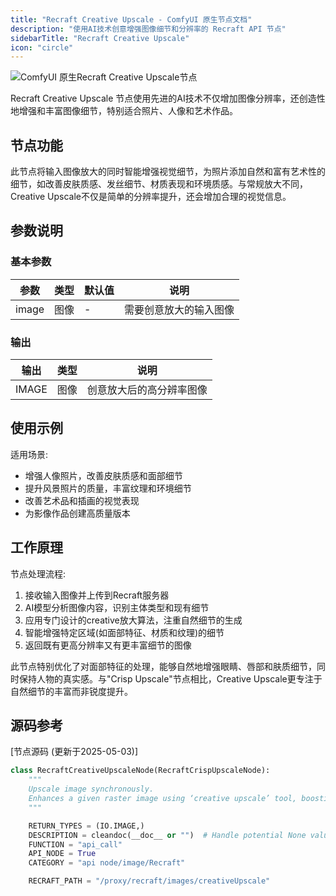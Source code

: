 ```yaml
---
title: "Recraft Creative Upscale - ComfyUI 原生节点文档"
description: "使用AI技术创意增强图像细节和分辨率的 Recraft API 节点"
sidebarTitle: "Recraft Creative Upscale"
icon: "circle"
---
```


![ComfyUI 原生Recraft Creative Upscale节点](/images/tutorial/api_nodes/recraft/recraft-creative-upscale-image.jpg)

Recraft Creative Upscale 节点使用先进的AI技术不仅增加图像分辨率，还创造性地增强和丰富图像细节，特别适合照片、人像和艺术作品。

## 节点功能

此节点将输入图像放大的同时智能增强视觉细节，为照片添加自然和富有艺术性的细节，如改善皮肤质感、发丝细节、材质表现和环境质感。与常规放大不同，Creative Upscale不仅是简单的分辨率提升，还会增加合理的视觉信息。

## 参数说明

### 基本参数

| 参数 | 类型 | 默认值 | 说明 |
|-----|-----|-------|------|
| image | 图像 | - | 需要创意放大的输入图像 |

### 输出

| 输出 | 类型 | 说明 |
|-----|-----|------|
| IMAGE | 图像 | 创意放大后的高分辨率图像 |

## 使用示例

适用场景:

- 增强人像照片，改善皮肤质感和面部细节
- 提升风景照片的质量，丰富纹理和环境细节
- 改善艺术品和插画的视觉表现
- 为影像作品创建高质量版本

## 工作原理

节点处理流程:

1. 接收输入图像并上传到Recraft服务器
2. AI模型分析图像内容，识别主体类型和现有细节
3. 应用专门设计的creative放大算法，注重自然细节的生成
4. 智能增强特定区域(如面部特征、材质和纹理)的细节
5. 返回既有更高分辨率又有更丰富细节的图像

此节点特别优化了对面部特征的处理，能够自然地增强眼睛、唇部和肤质细节，同时保持人物的真实感。与"Crisp Upscale"节点相比，Creative Upscale更专注于自然细节的丰富而非锐度提升。

## 源码参考

[节点源码 (更新于2025-05-03)] 

```python
class RecraftCreativeUpscaleNode(RecraftCrispUpscaleNode):
    """
    Upscale image synchronously.
    Enhances a given raster image using ‘creative upscale’ tool, boosting resolution with a focus on refining small details and faces.
    """

    RETURN_TYPES = (IO.IMAGE,)
    DESCRIPTION = cleandoc(__doc__ or "")  # Handle potential None value
    FUNCTION = "api_call"
    API_NODE = True
    CATEGORY = "api node/image/Recraft"

    RECRAFT_PATH = "/proxy/recraft/images/creativeUpscale"
```